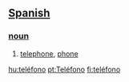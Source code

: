== [[Spanish]] ==
=== [[noun]] ===
# [[telephone]], [[phone]]

[[hu:teléfono]]
[[pt:Teléfono]]
[[fi:teléfono]]
